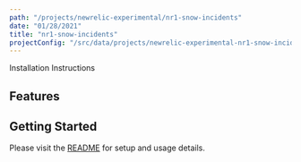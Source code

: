```yaml
---
path: "/projects/newrelic-experimental/nr1-snow-incidents"
date: "01/28/2021"
title: "nr1-snow-incidents"
projectConfig: "/src/data/projects/newrelic-experimental-nr1-snow-incidents.json"
---
```


<!-- Imports must occur at the top of the file -->



<Link to="https://github.com/newrelic-experimental/nr1-snow-incidents">Installation Instructions</Link>

## Features



## Getting Started

Please visit the [README](https://github.com/newrelic-experimental/nr1-snow-incidents#readme) for setup and usage details.
